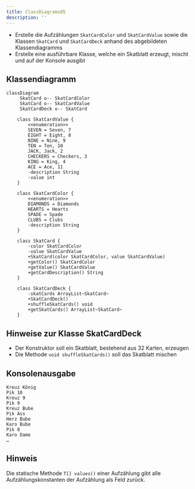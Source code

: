 ```yaml
---
title: ClassDiagrams05
description: ''
---
```



- Erstelle die Aufzählungen `SkatCardColor` und `SkatCardValue` sowie die
  Klassen `SkatCard` und `SkatCardDeck` anhand des abgebildeten Klassendiagramms
- Erstelle eine ausführbare Klasse, welche ein Skatblatt erzeugt, mischt und auf
  der Konsole ausgibt

## Klassendiagramm

```mermaid
classDiagram
     SkatCard o-- SkatCardColor
     SkatCard o-- SkatCardValue
     SkatCardDeck o-- SkatCard

    class SkatCardValue {
        <<enumeration>>
        SEVEN = Seven, 7
        EIGHT = Eight, 8
        NINE = Nine, 9
        TEN = Ten, 10
        JACK, Jack, 2
        CHECKERS = Checkers, 3
        KING = King, 4
        ACE = Ace, 11
        -description String
        -value int
    }

    class SkatCardColor {
        <<enumeration>>
        DIAMONDS = Diamonds
        HEARTS = Hearts
        SPADE = Spade
        CLUBS = Clubs
        -description String
    }

    class SkatCard {
        -color SkatCardColor
        -value SkatCardValue
        +SkatCard(color SkatCardColor, value SkatCardValue)
        +getColor() SkatCardColor
        +getValue() SkatCardValue
        +getCardDescription() String
    }

    class SkatCardDeck {
        -skatCards ArrayList~SkatCard~
        +SkatCardDeck()
        +shuffleSkatCards() void
        +getSkatCards() ArrayList~SkatCard~
    }
```

## Hinweise zur Klasse SkatCardDeck

- Der Konstruktor soll ein Skatblatt, bestehend aus 32 Karten, erzeugen
- Die Methode `void shuffleSkatCards()` soll das Skatblatt mischen

## Konsolenausgabe

```console
Kreuz König
Pik 10
Kreuz 9
Pik 9
Kreuz Bube
Pik Ass
Herz Bube
Karo Bube
Pik 8
Karo Dame
…
```

## Hinweis

Die statische Methode `T[] values()` einer Aufzählung gibt alle
Aufzählungskonstanten der Aufzählung als Feld zurück.

<Exercise pullRequest="40" branchSuffix="class-diagrams/05" />

